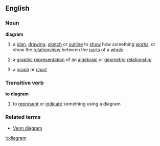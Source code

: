 ==English==
===Noun===
{{wikipedia}}
'''diagram'''
#a [[plan]], [[drawing]], [[sketch]] or [[outline]] to [[show]] how something [[work]]s, or show the [[relationship]]s between the [[part]]s of a [[whole]]
#{{mathematics}} a [[graphic]] [[representation]] of an [[algebraic]] or [[geometric]] [[relationship]]
#a [[graph]] or [[chart]]
===Transitive verb===
'''to diagram'''
#to [[represent]] or [[indicate]] something using a diagram
===Related terms===
*[[Venn diagram]]

[[it:diagram]]
